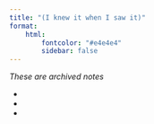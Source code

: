 ```yaml
---
title: "(I knew it when I saw it)"
format:
    html:
        fontcolor: "#e4e4e4"
        sidebar: false
---
```


*These are archived notes*

-   
-
-
